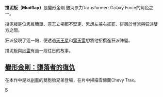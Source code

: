 {{unreferenced|time=2014-09-25T06:25:15+00:00}}
'''擋泥板（Mudflap）'''是變形金剛 銀河原力Transformer: Galaxy Force的角色之一。

擋泥板是位思維簡單、意志立場都不堅定、思想左搖右擺罷、徘徊於博派與狂派雙方之間。

狂派發現了這一點，便透過[[天王星|天王星]]和[[驚天雷|驚天雷]]想將他招攬進狂派陣營。

擋泥板與[[地雷_(變形金剛)|地雷]]有過一段往日的故事。

==[[變形金剛：墮落者的復仇|變形金剛：墮落者的復仇]]==
在本作中是以[[剎車_(變形金剛)|剎車]]的雙胞胎兄弟登場，在片中掃描雪佛蘭Chevy Trax。

{{變形金剛系列}}

[[Category:Autobot|S]]